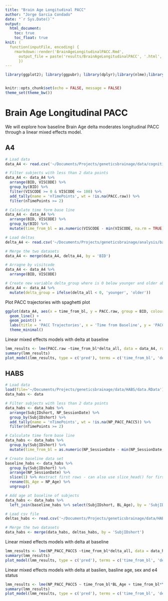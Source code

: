 ```yaml
---
title: "Brain Age Longitudinal PACC"
author: "Jorge Garcia Condado"
date: "`r Sys.Date()`"
output: 
  html_document:
    toc: true
    toc_float: true
knit: (
  function(inputFile, encoding) { 
    rmarkdown::render('BrainAgeLongitudinalPACC.Rmd',
      output_file = paste('results/BrainAgeLongitudinalPACC', '.html', sep=''))
      })
---
```


```r
library(ggplot2); library(ggpubr); library(dplyr);library(nlme);library(sjPlot)


knitr::opts_chunk$set(echo = FALSE, message = FALSE)
theme_set(theme_bw())
```

# Brain Age Longitudinal PACC

We will explore how baseline Brain Age delta moderates longitudinal PACC through a linear mixed effects model.

## A4
```r

# Load data
data_A4 <- read.csv('~/Documents/Projects/geneticsbrainage/data/cognition/PACC.csv')

# Filter subjects with less than 2 data points
data_A4 <- data_A4 %>% 
  arrange(BID, VISCODE) %>%  
  group_by(BID) %>% 
  filter(VISCODE >= 0 & VISCODE <= 100) %>%
  add_tally(name = 'nTimePoints', wt = !is.na(PACC.raw)) %>%
  filter(nTimePoints >= 2)

# Calculate time form base line
data_A4 <- data_A4 %>% 
  arrange(BID, VISCODE) %>% 
  group_by(BID) %>% 
  mutate(time_from_bl = as.numeric(VISCODE - min(VISCODE, na.rm = TRUE)))

# Load deltas
delta_A4 <- read.csv('~/Documents/Projects/geneticsbrainage/analysis/baseline/ageml/model_age/predicted_age.csv')

# Merge the two datasets
data_A4 <- merge(data_A4, delta_A4, by = 'BID')

# Arragne by visitcode
data_A4 <- data_A4 %>% 
  arrange(BID, VISCODE)

# Create new variable delta_group where is 0 below younger and older above zero
data_A4 <- data_A4 %>% 
  mutate(delta_group = ifelse(delta_all < 0, 'younger', 'older')) 
```

Plot PACC trajectories with spaghetti plot

```r
ggplot(data_A4, aes(x = time_from_bl, y = PACC.raw, group = BID, colour = delta_group)) +
  geom_line() +
  geom_point() +
  labs(title = 'PACC Trajectories', x = 'Time from Baseline', y = 'PACC') +
  theme_minimal()

```

Linear mixed effects models with delta at baseline

```r
lmm_results <- lme(PACC.raw ~time_from_bl*delta_all, data = data_A4, random = ~time_from_bl|BID, na.action = 'na.omit', method = c('ML'));
summary(lmm_results)
plot_model(lmm_results, type = c('pred'), terms = c('time_from_bl', 'delta_all'), show.values = TRUE)
```

## HABS

```r

# Load data
load(file='~/Documents/Projects/geneticsbrainage/data/HABS/data.RData')
data_habs <- data

# Filter subjects with less than 2 data points
data_habs <- data_habs %>% 
  arrange(SubjIDshort, NP_SessionDate) %>%  
  group_by(SubjIDshort) %>% 
  add_tally(name = 'nTimePoints', wt = !is.na(NP_PACC_PACC5)) %>%
  filter(nTimePoints >= 2)

# Calculate time form base line
data_habs <- data_habs %>% 
  group_by(SubjIDshort) %>% 
  mutate(time_from_bl = as.numeric(NP_SessionDate - min(NP_SessionDate, na.rm = TRUE))/365.25)

# Create baseline data set
baseline_habs <- data_habs %>% 
  group_by(SubjIDshort) %>%
  arrange(NP_SessionDate) %>%
  slice(1) %>% #extract first rows - can also use slice_head() for first and slice_tail() for last
  rename(BL_Age = NP_Age) %>%
  ungroup()

# Add age at baseline of subjects
data_habs <- data_habs %>%
  left_join(baseline_habs %>% select(SubjIDshort, BL_Age), by = 'SubjIDshort')

# Load csv file 
deltas_habs <- read.csv('~/Documents/Projects/geneticsbrainage/data/HABS/predicted_age.csv')

# Merge the two datasets
data_habs <- merge(data_habs, deltas_habs, by = 'SubjIDshort')
```

Linear mixed effects models with delta at baseline
  
```r
lmm_results <- lme(NP_PACC_PACC5 ~time_from_bl*delta_all, data = data_habs, random = ~time_from_bl|SubjIDshort, na.action = 'na.omit', method = c('ML'));
summary(lmm_results)
plot_model(lmm_results, type = c('pred'), terms = c('time_from_bl', 'delta_all'), show.values = TRUE)
```

Linear mixed effects models with delta at baslien, basline age, sex and e4 status

```r
lmm_results <- lme(NP_PACC_PACC5 ~ time_from_bl*BL_Age + time_from_bl*YrsEd + time_from_bl*SEX + time_from_bl*E4_Status + time_from_bl*delta_all, data = data_habs, random = ~time_from_bl|SubjIDshort, na.action = 'na.omit', method = c('ML'));
summary(lmm_results)
plot_model(lmm_results, type = c('pred'), terms = c('time_from_bl', 'delta_all'), show.values = TRUE)
```